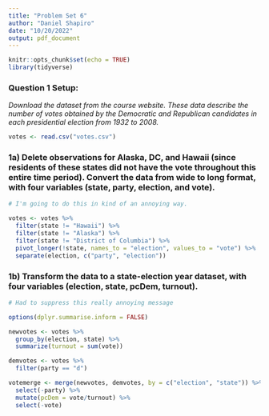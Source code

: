 ```yaml
---
title: "Problem Set 6"
author: "Daniel Shapiro"
date: "10/20/2022"
output: pdf_document
---
```


```r
knitr::opts_chunk$set(echo = TRUE)
library(tidyverse)
```

### Question 1 Setup:

*Download the \textit{votes.csv} dataset from the course website.  These data describe the number of votes obtained by the Democratic and Republican candidates in each presidential election from 1932 to 2008.*

```r
votes <- read.csv("votes.csv")
```

### 1a) Delete observations for Alaska, DC, and Hawaii (since residents of these states did not have the vote throughout this entire time period). Convert the data from wide to long format, with four variables (state, party, election, and vote).

```r

# I'm going to do this in kind of an annoying way. 

votes <- votes %>%
  filter(state != "Hawaii") %>%
  filter(state != "Alaska") %>%
  filter(state != "District of Columbia") %>%
  pivot_longer(!state, names_to = "election", values_to = "vote") %>%
  separate(election, c("party", "election"))

```

### 1b) Transform the data to a state-election year dataset, with four variables (election, state, pcDem, turnout).

```r
# Had to suppress this really annoying message 

options(dplyr.summarise.inform = FALSE)

newvotes <- votes %>%
  group_by(election, state) %>%
  summarize(turnout = sum(vote))

demvotes <- votes %>%
  filter(party == "d")

votemerge <- merge(newvotes, demvotes, by = c("election", "state")) %>%
  select(-party) %>%
  mutate(pcDem = vote/turnout) %>%
  select(-vote)
```


